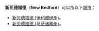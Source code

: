 {{disambig|Cat=五字地名消歧义}}

'''新贝德福德'''（'''New Bedford'''）可以指以下[[城市|城市]]：
* [[新贝德福德_(伊利诺伊州)|新贝德福德 (伊利诺伊州)]]。
* [[新贝德福德_(马萨诸塞州)|新贝德福德 (马萨诸塞州)]]。